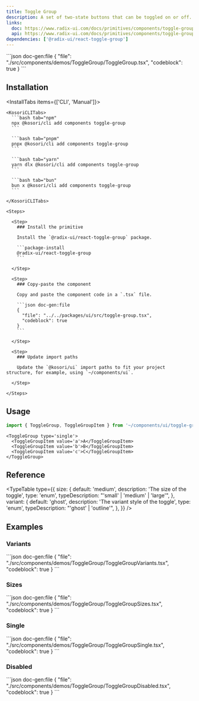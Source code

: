 ```yaml
---
title: Toggle Group
description: A set of two-state buttons that can be toggled on or off.
links:
  doc: https://www.radix-ui.com/docs/primitives/components/toggle-group
  api: https://www.radix-ui.com/docs/primitives/components/toggle-group#api-reference
dependencies: ['@radix-ui/react-toggle-group']
---
```


<ComponentPreview name='toggle-group'>
```json doc-gen:file
{
  "file": "./src/components/demos/ToggleGroup/ToggleGroup.tsx",
  "codeblock": true
}
```
</ComponentPreview>

## Installation

<InstallTabs items={['CLI', 'Manual']}>

  <Tab value='CLI'>
  
    <KosoriCLITabs>
      ```bash tab="npm"
      npx @kosori/cli add components toggle-group
      ```

      ```bash tab="pnpm"
      pnpx @kosori/cli add components toggle-group
      ```

      ```bash tab="yarn"
      yarn dlx @kosori/cli add components toggle-group
      ```

      ```bash tab="bun"
      bun x @kosori/cli add components toggle-group
      ```

    </KosoriCLITabs>

  </Tab>

  <Tab value='Manual'>

    <Steps>

      <Step>
        ### Install the primitive

        Install the `@radix-ui/react-toggle-group` package.

        ```package-install
        @radix-ui/react-toggle-group
        ```

      </Step>

      <Step>
        ### Copy-paste the component

        Copy and paste the component code in a `.tsx` file.

        ```json doc-gen:file
        {
          "file": "../../packages/ui/src/toggle-group.tsx",
          "codeblock": true
        }
        ```

      </Step>

      <Step>
        ### Update import paths

        Update the `@kosori/ui` import paths to fit your project structure, for example, using `~/components/ui`.

      </Step>

    </Steps>

  </Tab>

</InstallTabs>

## Usage

```ts
import { ToggleGroup, ToggleGroupItem } from '~/components/ui/toggle-group';
```

```tsx
<ToggleGroup type='single'>
  <ToggleGroupItem value='a'>A</ToggleGroupItem>
  <ToggleGroupItem value='b'>B</ToggleGroupItem>
  <ToggleGroupItem value='c'>C</ToggleGroupItem>
</ToggleGroup>
```

## Reference

<TypeTable
  type={{
    size: {
      default: 'medium',
      description: 'The size of the toggle',
      type: 'enum',
      typeDescription: "'small' | 'medium' | 'large'",
    },
    variant: {
      default: 'ghost',
      description: 'The variant style of the toggle',
      type: 'enum',
      typeDescription: "'ghost' | 'outline'",
    },
  }}
/>

## Examples

### Variants

<ComponentPreview name='toggle-group-variants'>
```json doc-gen:file
{
  "file": "./src/components/demos/ToggleGroup/ToggleGroupVariants.tsx",
  "codeblock": true
}
```
</ComponentPreview>

### Sizes

<ComponentPreview name='toggle-group-sizes'>
```json doc-gen:file
{
  "file": "./src/components/demos/ToggleGroup/ToggleGroupSizes.tsx",
  "codeblock": true
}
```
</ComponentPreview>

### Single

<ComponentPreview name='toggle-group-single'>
```json doc-gen:file
{
  "file": "./src/components/demos/ToggleGroup/ToggleGroupSingle.tsx",
  "codeblock": true
}
```
</ComponentPreview>

### Disabled

<ComponentPreview name='toggle-group-disabled'>
```json doc-gen:file
{
  "file": "./src/components/demos/ToggleGroup/ToggleGroupDisabled.tsx",
  "codeblock": true
}
```
</ComponentPreview>
